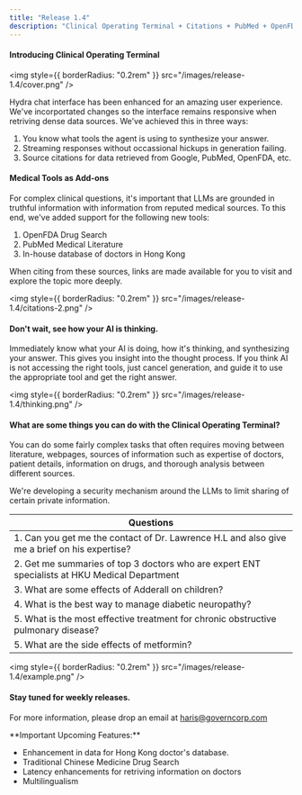 ```yaml
---
title: "Release 1.4"
description: "Clinical Operating Terminal + Citations + PubMed + OpenFDA Drug Search and more."
---
```


#### Introducing Clinical Operating Terminal

<Frame>

  <img
    style={{ borderRadius: "0.2rem" }}
    src="/images/release-1.4/cover.png"
  />
 
</Frame>

Hydra chat interface has been enhanced for an amazing user experience. We've incorportated changes so the interface remains responsive when retriving dense data sources. We've achieved this in three ways:

1. You know what tools the agent is using to synthesize your answer.
2. Streaming responses without occassional hickups in generation failing.
3. Source citations for data retrieved from Google, PubMed, OpenFDA, etc.

#### Medical Tools as Add-ons

For complex clinical questions, it's important that LLMs are grounded in truthful information with information from reputed medical sources.
To this end, we've added support for the following new tools:

1. OpenFDA Drug Search
2. PubMed Medical Literature
3. In-house database of doctors in Hong Kong

When citing from these sources, links are made available for you to visit and explore the topic more deeply.

<Frame>

  <img
    style={{ borderRadius: "0.2rem" }}
    src="/images/release-1.4/citations-2.png"
  />
 
</Frame>

#### Don't wait, see how your AI is thinking.

Immediately know what your AI is doing, how it's thinking, and synthesizing your answer. This gives you insight into the thought process. If you think AI is not accessing the right tools, just cancel generation, and guide it to use the appropriate tool and get the right answer.

<Frame>

  <img
    style={{ borderRadius: "0.2rem" }}
    src="/images/release-1.4/thinking.png"
  />
 
</Frame>


#### What are some things you can do with the Clinical Operating Terminal?

You can do some fairly complex tasks that often requires moving between literature, webpages, sources of information such as expertise of doctors, patient details, information on drugs, and thorough analysis between different sources.

<Note>We're developing a security mechanism around the LLMs to limit sharing of certain private information.</Note>


| Questions | 
| -------- |
| 1. Can you get me the contact of Dr. Lawrence H.L and also give me a brief on his expertise?   | 
| 2. Get me summaries of top 3 doctors who are expert ENT specialists at HKU Medical Department  | 
| 3. What are some effects of Adderall on children?   | 
| 4. What is the best way to manage diabetic neuropathy?   | 
| 5. What is the most effective treatment for chronic obstructive pulmonary disease?   | 
| 5. What are the side effects of metformin?   | 

<Frame>

  <img
    style={{ borderRadius: "0.2rem" }}
    src="/images/release-1.4/example.png"
  />
 
</Frame>




#### Stay tuned for weekly releases.
For more information, please drop an email at haris@governcorp.com 

<Tip>
**Important Upcoming Features:**

- Enhancement in data for Hong Kong doctor's database.
- Traditional Chinese Medicine Drug Search
- Latency enhancements for retriving information on doctors
- Multilingualism
</Tip>
